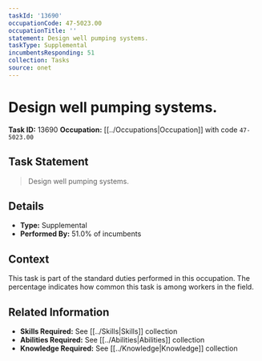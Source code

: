 ```yaml
---
taskId: '13690'
occupationCode: 47-5023.00
occupationTitle: ''
statement: Design well pumping systems.
taskType: Supplemental
incumbentsResponding: 51
collection: Tasks
source: onet
---
```

# Design well pumping systems.

**Task ID:** 13690
**Occupation:** [[../Occupations|Occupation]] with code `47-5023.00`

## Task Statement

> Design well pumping systems.

## Details

- **Type:** Supplemental
- **Performed By:** 51.0% of incumbents

## Context

This task is part of the standard duties performed in this occupation. The percentage indicates how common this task is among workers in the field.

## Related Information

- **Skills Required:** See [[../Skills|Skills]] collection
- **Abilities Required:** See [[../Abilities|Abilities]] collection
- **Knowledge Required:** See [[../Knowledge|Knowledge]] collection
